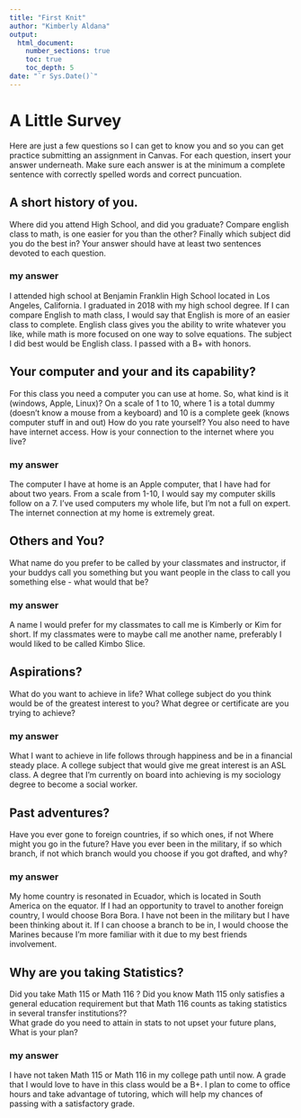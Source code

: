 ```yaml
---
title: "First Knit"
author: "Kimberly Aldana"
output: 
  html_document:
    number_sections: true
    toc: true
    toc_depth: 5
date: "`r Sys.Date()`"   
---
```


# A Little Survey

Here are just a few questions so I can get to know you and so you can get practice submitting an assignment in Canvas.  For each question, insert your answer underneath. Make sure each answer is at the minimum a complete sentence with correctly spelled words and correct puncuation. 

## A short history of you.  
Where did you attend High School, and did you graduate? Compare english class to math, is one easier for you than the other? Finally which subject did you do the best in? Your answer should have at least two sentences devoted to each question.  
  
### my answer     
I attended high school at Benjamin Franklin High School located in Los Angeles, California. I graduated in 2018 with my high school degree. If I can compare English to math class, I would say that English is more of an easier class to complete. English class gives you the ability to write whatever you like, while math is more focused on one way to solve equations. The subject I did best would be English class. I passed with a B+ with honors.  

     


## Your computer and your and its capability?  
 For this class  you need a computer you can use at home.  So, what kind is it (windows, Apple, Linux)?  On a scale of 1 to 10, where 1 is a total dummy (doesn't know a mouse from a keyboard) and 10 is a complete geek (knows computer stuff in and out) How do you rate yourself?  You also need to have have internet access. How is your connection to the internet where you live?

### my answer   
The computer I have at home is an Apple computer, that I have had for about two years. From a scale from 1-10, I would say my computer skills follow on a 7. I've used computers my whole life, but I'm not a full on expert. The internet connection at my home is extremely great.  
   

## Others and You?   
What name do you prefer to be called by your classmates and instructor, if your buddys call you something but you want people in the class to call you something else - what would that be? 

### my answer     
A name I would prefer for my classmates to call me is Kimberly or Kim for short. If my classmates were to maybe call me another name, preferably I would liked to be called Kimbo Slice.  
   
 




## Aspirations?   
What do you want to achieve in life?  What college subject do you think would be of the greatest interest to you? What degree or certificate are you trying to achieve?

### my answer     
  What I want to achieve in life follows through happiness and be in a financial steady place. A college subject that would give me great interest is an ASL class. A degree that I'm currently on board into achieving is my sociology degree to become a social worker.
   
 




## Past adventures?  
Have you ever gone to foreign countries, if so which ones, if not Where might you go in the future?  Have you ever been in the military, if so which branch, if not which branch would you choose if you got drafted, and why?

### my answer     
My home country is resonated in Ecuador, which is located in South America on the equator. If I had an opportunity to travel to another foreign country, I would choose Bora Bora. I have not been in the military but I have been thinking about it. If I can choose a branch to be in, I would choose the Marines because I'm more familiar with it due to my best friends involvement. 
   
  




## Why are you taking Statistics?  
Did you take Math 115 or Math 116 ?  Did you know Math 115 only satisfies a general education requirement but that Math 116 counts as taking statistics in several transfer institutions??  
What grade do you need to attain in stats to not upset your future plans, What is your plan?  
 

### my answer     
 I have not taken Math 115 or Math 116 in my college path until now. A grade that I would love to have in this class would be a B+. I plan to come to office hours and take advantage of tutoring, which will help my chances of passing with a satisfactory grade.  
   
 






  




